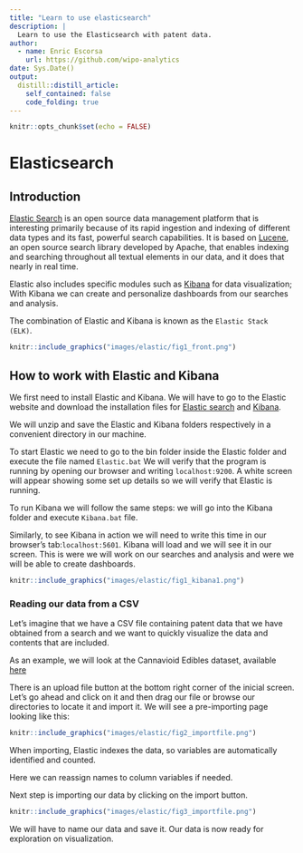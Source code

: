 ```yaml
---
title: "Learn to use elasticsearch"
description: |
  Learn to use the Elasticsearch with patent data.
author:
  - name: Enric Escorsa
    url: https://github.com/wipo-analytics
date: Sys.Date()
output:
  distill::distill_article:
    self_contained: false
    code_folding: true
---
```



```r
knitr::opts_chunk$set(echo = FALSE)
```


# Elasticsearch

## Introduction

[Elastic Search](https://www.elastic.co/) is an open source data management platform that is interesting primarily because of its rapid ingestion and indexing of different data types and its fast, powerful search capabilities. It is based on [Lucene](https://lucene.apache.org/), an open source search library developed by Apache,  that enables indexing and searching throughout all textual elements in our data, and it does that nearly in real time. 

Elastic also includes specific modules such as [Kibana](https://www.elastic.co/en/kibana) for data visualization; With Kibana we can create and personalize dashboards from our searches and analysis.

The combination of Elastic and Kibana is known as the `Elastic Stack (ELK)`.

```r
knitr::include_graphics("images/elastic/fig1_front.png")
```


## How to work with Elastic and Kibana

We first need to install Elastic and Kibana. We will have to go to the Elastic website and download the installation files for [Elastic search](https://www.elastic.co/es/downloads/elasticsearch) and [Kibana](https://www.elastic.co/es/downloads/kibana).

We will unzip and save the  Elastic and Kibana folders respectively in a convenient directory in our machine.

To start Elastic we need to go to the bin folder inside the Elastic folder and execute the file named `Elastic.bat`
We will verify that the program is running by opening our browser and writing `localhost:9200`.
A white screen will appear showing some set up details so we will verify that Elastic is running.

To run Kibana we will follow the same steps: we will go into the Kibana folder and execute `Kibana.bat` file.

Similarly, to see Kibana in action we will need to write this time in our browser's tab:`localhost:5601`.
Kibana will load and we will see it in our screen. This is were we will work on our searches and analysis and were we will be able to create dashboards.

```r
knitr::include_graphics("images/elastic/fig1_kibana1.png")
```

### Reading our data from a CSV

Let's imagine that we have a CSV file containing patent data that we have obtained from a search and we want to quickly visualize the data and contents that are included.

As an example, we will look at the Cannavioid Edibles dataset, available [here](https://github.com/swh/classification-gold-standard/tree/master/data)

There is an upload file button at the bottom right corner of the inicial screen. Let's go ahead and click on it and then drag our file or browse our directories to locate it and import it. 
We will see a pre-importing page looking like this:

```r
knitr::include_graphics("images/elastic/fig2_importfile.png")
```

When importing, Elastic indexes the data, so variables are automatically identified and counted.

Here we can reassign names to column variables if needed.

Next step is importing our data by clicking on the import button.

```r
knitr::include_graphics("images/elastic/fig3_importfile.png")
```

We will have to name our data and save it. Our data is now ready for exploration on visualization.
